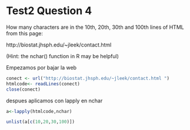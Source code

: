 Test2 Question 4
========================================================


How many characters are in the 10th, 20th, 30th and 100th lines of HTML from this page: 

http://biostat.jhsph.edu/~jleek/contact.html 

(Hint: the nchar() function in R may be helpful)



Empezamos por bajar la web 

```r
conect <- url("http://biostat.jhsph.edu/~jleek/contact.html ")
htmlcode<- readLines(conect)
close(conect)

```

despues aplicamos con lapply en nchar 

```r
a<-lapply(htmlcode,nchar) 

unlist(a[c(10,20,30,100)])
```
